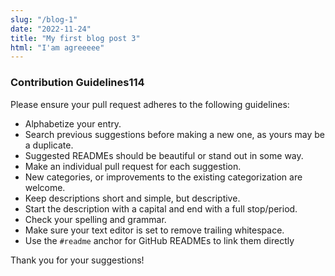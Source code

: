 ```yaml
---
slug: "/blog-1"
date: "2022-11-24"
title: "My first blog post 3"
html: "I'am agreeeee"
---
```



<Posts />

<h3>Contribution Guidelines114</h3>

Please ensure your pull request adheres to the following guidelines:

- Alphabetize your entry.
- Search previous suggestions before making a new one, as yours may be a duplicate.
- Suggested READMEs should be beautiful or stand out in some way.
- Make an individual pull request for each suggestion.
- New categories, or improvements to the existing categorization are welcome.
- Keep descriptions short and simple, but descriptive.
- Start the description with a capital and end with a full stop/period.
- Check your spelling and grammar.
- Make sure your text editor is set to remove trailing whitespace.
- Use the `#readme` anchor for GitHub READMEs to link them directly

Thank you for your suggestions!
